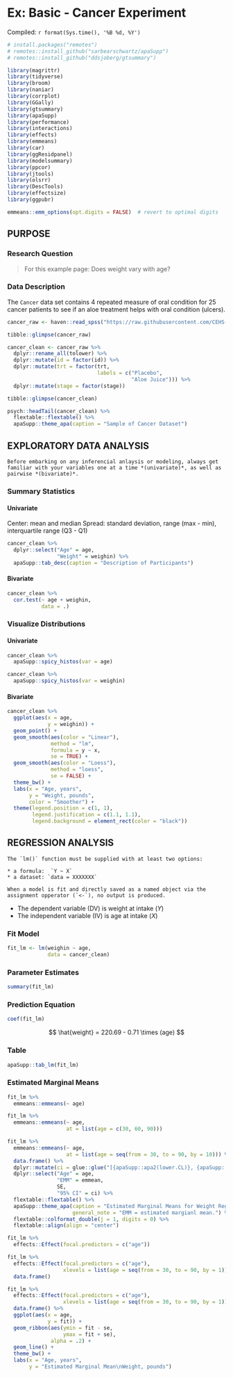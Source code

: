 # Ex: Basic - Cancer Experiment 


Compiled: `r format(Sys.time(), '%B %d, %Y')`

```r
# install.packages("remotes")
# remotes::install_github("sarbearschwartz/apaSupp")
# remotes::install_github("ddsjoberg/gtsummary")

library(magrittr)       
library(tidyverse)   
library(broom)     
library(naniar)
library(corrplot)   
library(GGally)
library(gtsummary)
library(apaSupp)
library(performance)
library(interactions)
library(effects)
library(emmeans)
library(car)
library(ggResidpanel)
library(modelsummary)
library(ppcor)
library(jtools)
library(olsrr)
library(DescTools)
library(effectsize)
library(ggpubr)
```

```r
emmeans::emm_options(opt.digits = FALSE)  # revert to optimal digits
```


## PURPOSE

### Research Question

> For this example page: Does weight vary with age?


### Data Description

The `Cancer` data set contains 4 repeated measure of oral condition for 25 cancer patients to see if an aloe treatment helps with oral condition (ulcers).


```r
cancer_raw <- haven::read_spss("https://raw.githubusercontent.com/CEHS-research/eBook_ANOVA/master/data/Cancer.sav")
```


```r
tibble::glimpse(cancer_raw)
```

```r
cancer_clean <- cancer_raw %>% 
  dplyr::rename_all(tolower) %>% 
  dplyr::mutate(id = factor(id)) %>% 
  dplyr::mutate(trt = factor(trt,
                             labels = c("Placebo", 
                                        "Aloe Juice"))) %>% 
  dplyr::mutate(stage = factor(stage))

tibble::glimpse(cancer_clean)
```



```r
psych::headTail(cancer_clean) %>% 
  flextable::flextable() %>% 
  apaSupp::theme_apa(caption = "Sample of Cancer Dataset")
```




## EXPLORATORY DATA ANALYSIS


```block
Before embarking on any inferencial anlaysis or modeling, always get familiar with your variables one at a time *(univariate)*, as well as pairwise *(bivariate)*.
```



### Summary Statistics

#### Univariate 

Center: mean and median
Spread: standard deviation, range (max - min), interquartile range (Q3 - Q1)

```r
cancer_clean %>% 
  dplyr::select("Age" = age,
                "Weight" = weighin) %>% 
  apaSupp::tab_desc(caption = "Description of Participants")
```



#### Bivariate 

```r
cancer_clean %>% 
  cor.test(~ age + weighin,
           data = .)
```





### Visualize Distributions


#### Univariate 


```r
cancer_clean %>% 
  apaSupp::spicy_histos(var = age)
```


```r
cancer_clean %>% 
  apaSupp::spicy_histos(var = weighin)
```


#### Bivariate 


```r
cancer_clean %>% 
  ggplot(aes(x = age,
             y = weighin)) +
  geom_point() +
  geom_smooth(aes(color = "Linear"), 
              method = "lm", 
              formula = y ~ x,
              se = TRUE) +  
  geom_smooth(aes(color = "Loess"),  
              method = "loess", 
              se = FALSE) +     
  theme_bw() +
  labs(x = "Age, years",
       y = "Weight, pounds",
       color = "Smoother") +
  theme(legend.position = c(1, 1),
        legend.justification = c(1.1, 1.1),
        legend.background = element_rect(color = "black"))
```


## REGRESSION ANALYSIS



```block
The `lm()` function must be supplied with at least two options:

* a formula:  `Y ~ X`
* a dataset: `data = XXXXXXX`

When a model is fit and directly saved as a named object via the assignment opperator (`<-`), no output is produced.
```


* The dependent variable (DV) is weight at intake ($Y$)
* The independent variable (IV) is age at intake ($X$)

### Fit Model

```r
fit_lm <- lm(weighin ~ age,
             data = cancer_clean)
```


### Parameter Estimates

```r
summary(fit_lm)
```



### Prediction Equation

```r
coef(fit_lm)
```



$$
\hat{weight} = 220.69 - 0.71 \times (age)
$$

### Table

```r
apaSupp::tab_lm(fit_lm)
```



### Estimated Marginal Means

```r
fit_lm %>% 
  emmeans::emmeans(~ age)
```

```r
fit_lm %>% 
  emmeans::emmeans(~ age,
                   at = list(age = c(30, 60, 90))) 
```


```r
fit_lm %>% 
  emmeans::emmeans(~ age,
                   at = list(age = seq(from = 30, to = 90, by = 10))) %>% 
  data.frame() %>% 
  dplyr::mutate(ci = glue::glue("[{apaSupp::apa2(lower.CL)}, {apaSupp::apa2(upper.CL)}]")) %>% 
  dplyr::select("Age" = age,
                "EMM" = emmean,
                SE,
                "95% CI" = ci) %>% 
  flextable::flextable() %>% 
  apaSupp::theme_apa(caption = "Estimated Marginal Means for Weight Regression on Age",
                     general_note = "EMM = estimated margianl mean.") %>% 
  flextable::colformat_double(j = 1, digits = 0) %>% 
  flextable::align(align = "center")
```


```r
fit_lm %>% 
  effects::Effect(focal.predictors = c("age"))
```


```r
fit_lm %>% 
  effects::Effect(focal.predictors = c("age"),
                  xlevels = list(age = seq(from = 30, to = 90, by = 1))) %>% 
  data.frame() 
```




```r
fit_lm %>% 
  effects::Effect(focal.predictors = c("age"),
                  xlevels = list(age = seq(from = 30, to = 90, by = 1))) %>% 
  data.frame() %>% 
  ggplot(aes(x = age,
             y = fit)) +
  geom_ribbon(aes(ymin = fit - se,
                  ymax = fit + se),
              alpha = .2) +
  geom_line() +
  theme_bw() +
  labs(x = "Age, years",
       y = "Estimated Marginal Mean\nWeight, pounds")
```



